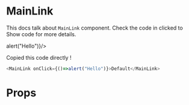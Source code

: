 

<Meta title="Atoms | MainLink" component={Default} />

# MainLink

This docs talk about `MainLink` component. Check the code in clicked to Show code for more details. 

<Preview>
  <Story 
    name="Principle"
    parameters={{
        design: {
        type: 'figma',
        url: 'https://www.figma.com/file/8RQyaZMzX69cDcejSonfEb/Projet-Hetic-SCHOOL'
    }
    }}
    >
      <Default onClick={()=>alert("Hello")}/>
  </Story>
</Preview>

Copied this code directly !

  ```javascript
  <MainLink onClick={()=>alert("Hello")}>Default</MainLink>
  ```

# Props

<Props of={MainLink} />